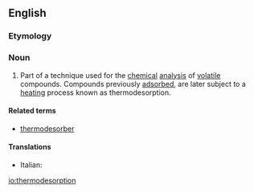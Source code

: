 ==English==

===Etymology===
{{prefix|thermo|desorption}}

===Noun===
{{en-noun}}

#{{context|chemistry|analytical chemistry|lang=en}} Part of a technique used for the [[chemical]] [[analysis]] of [[volatile]] compounds. Compounds previously [[adsorbed]], are later subject to a [[heating]] process known as thermodesorption.

====Related terms====
* [[thermodesorber]]

====Translations====
{{trans-top}}
* Italian: {{t-|it|termodesorbimento|m}}
{{trans-mid}}
{{trans-bottom}}

[[io:thermodesorption]]